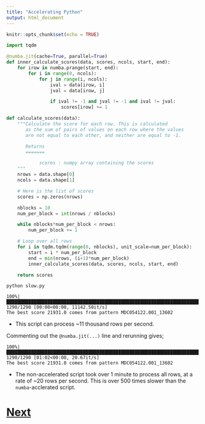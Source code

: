 ```yaml
---
title: "Accelerating Python"
output: html_document
---
```


```r
knitr::opts_chunk$set(echo = TRUE)
```

```python
import tqdm

@numba.jit(cache=True, parallel=True)
def inner_calculate_scores(data, scores, ncols, start, end):
    for irow in numba.prange(start, end):
        for i in range(0, ncols):
            for j in range(i, ncols):
                ival = data[irow, i]
                jval = data[irow, j]

                if ival != -1 and jval != -1 and ival != jval:
                    scores[irow] += 1

def calculate_scores(data):
    """Calculate the score for each row. This is calculated
       as the sum of pairs of values on each row where the values
       are not equal to each other, and neither are equal to -1.

       Returns
       =======

            scores : numpy array containing the scores
    """
    nrows = data.shape[0]
    ncols = data.shape[1]

    # Here is the list of scores
    scores = np.zeros(nrows)

    nblocks = 10
    num_per_block = int(nrows / nblocks)

    while nblocks*num_per_block < nrows:
        num_per_block += 1

    # Loop over all rows
    for i in tqdm.tqdm(range(0, nblocks), unit_scale=num_per_block):
        start = i * num_per_block
        end = min(nrows, (i+1)*num_per_block)
        inner_calculate_scores(data, scores, ncols, start, end)

    return scores
```

```
python slow.py
```

```
100%|███████████████████████████████████████████████████████████████████████████████| 1290/1290 [00:00<00:00, 11142.50it/s]
The best score 21931.0 comes from pattern MDC054122.001_13602
```

* This script can process ~11 thousand rows per second.

Commenting out the `@numba.jit(...)` line and rerunning gives;

```
100%|██████████████████████████████████████████████████████████████████████████████████| 1290/1290 [01:02<00:00, 20.67it/s]
The best score 21931.0 comes from pattern MDC054122.001_13602
```

* The non-accelerated script took over 1 minute to process all rows,
  at a rate of ~20 rows per second. This is over 500 times slower
  than the `numba`-acclerated script.

# [Next](cython.html)
